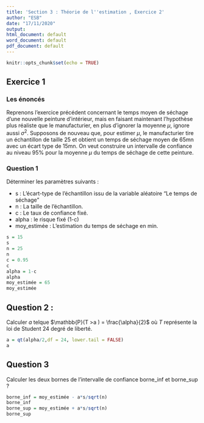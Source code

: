 ```yaml
---
title: 'Section 3 : Théorie de l''estimation , Exercice 2'
author: "ESB"
date: "17/11/2020"
output:
html_document: default
word_document: default
pdf_document: default
---
```

  
```r
knitr::opts_chunk$set(echo = TRUE)
```

## Exercice 1

### Les énoncés 
Reprenons l'exercice précédent concernant le temps moyen de séchage d'une nouvelle peinture  d'intérieur, mais en faisant maintenant l'hypothèse plus réaliste que le manufacturier, en plus d'ignorer la  moyenne $\mu$, ignore aussi $\sigma^2$. Supposons de nouveau que, pour estimer $\mu$, le manufacturier tire un  échantillon de taille $25$ et obtient un temps de séchage moyen de $65$mn avec un écart type de $15$mn.  On veut construire un intervalle de confiance au niveau $95\%$ pour la moyenne $\mu$ du temps de séchage de cette  peinture.

### Question 1
Déterminer les paramètres suivants : 

- s : L'écart-type de l'échantillon issu de la variable aléatoire "Le temps de séchage"
- n : La taille de l'échantillon.
- c : Le taux de confiance fixé.
- alpha : le risque fixé (1-c)
- moy_estimée : L'estimation du temps de séchage en min. 
```r
s = 15
s
n = 25
n
c = 0.95
c
alpha = 1-c
alpha
moy_estimée = 65
moy_estimée
```

## Question 2 : 
Calculer $a$ telque $\mathbb{P}(T >a ) = \frac{\alpha}{2}$ où $T$ représente la loi de Student $24$ degré de liberté. 

```r
a = qt(alpha/2,df = 24, lower.tail = FALSE)
a
```

## Question 3
Calculer les deux bornes de l'intervalle de confiance borne_inf et borne_sup ?
```r
borne_inf = moy_estimée - a*s/sqrt(n)
borne_inf
borne_sup = moy_estimée + a*s/sqrt(n)
borne_sup
```

